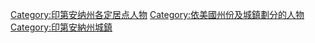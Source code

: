 
[[Category:印第安纳州各定居点人物|Category:印第安纳州各定居点人物]]
[[Category:依美國州份及城鎮劃分的人物|Category:依美國州份及城鎮劃分的人物]]
[[Category:印第安納州城鎮|Category:印第安納州城鎮]]